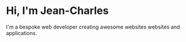 # Hi, I'm Jean-Charles

I'm a bespoke web developer creating awesome websites websites and applications.
